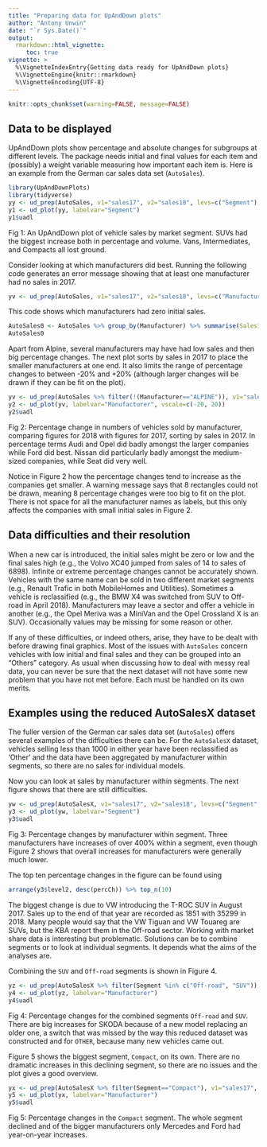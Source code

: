 ```yaml
---
title: "Preparing data for UpAndDown plots"
author: "Antony Unwin"
date: "`r Sys.Date()`"
output:
  rmarkdown::html_vignette:
     toc: true
vignette: >
  %\VignetteIndexEntry{Getting data ready for UpAndDown plots}
  %\VignetteEngine{knitr::rmarkdown}
  %\VignetteEncoding{UTF-8}
---
```


```r
knitr::opts_chunk$set(warning=FALSE, message=FALSE)
```

## Data to be displayed

UpAndDown plots show percentage and absolute changes for subgroups at different levels.  The package needs initial and final values for each item and (possibly) a weight variable measuring how important each item is.  Here is an example from the German car sales data set (`AutoSales`).

```r
library(UpAndDownPlots)
library(tidyverse)
yy <- ud_prep(AutoSales, v1="sales17", v2="sales18", levs=c("Segment"), sortLev=c("perc"))
y1 <- ud_plot(yy, labelvar="Segment")
y1$uadl
```

Fig 1: An UpAndDown plot of vehicle sales by market segment.  SUVs had the biggest increase both in percentage and volume.  Vans, Intermediates, and Compacts all lost ground.

Consider looking at which manufacturers did best.  Running the following code generates an error message showing that at least one manufacturer had no sales in 2017.

```r
yv <- ud_prep(AutoSales, v1="sales17", v2="sales18", levs=c("Manufacturer"), sortLev=c("perc"))
```

This code shows which manufacturers had zero initial sales. 

```r
AutoSales0 <- AutoSales %>% group_by(Manufacturer) %>% summarise(Sales17=sum(sales17)) %>% filter(Sales17==0)
AutoSales0
```

Apart from Alpine, several manufacturers may have had low sales and then big percentage changes.  The next plot sorts by sales in 2017 to place the smaller manufacturers at one end.  It also limits the range of percentage changes to between -20% and +20% (although larger changes will be drawn if they can be fit on the plot).

```r
yv <- ud_prep(AutoSales %>% filter(!(Manufacturer=="ALPINE")), v1="sales17", v2="sales18", levs=c("Manufacturer"), sortLev=c("base"))
y2 <- ud_plot(yv, labelvar="Manufacturer", vscale=c(-20, 20))
y2$uadl
```

Fig 2: Percentage change in numbers of vehicles sold by manufacturer, comparing figures for 2018 with figures for 2017, sorting by sales in 2017.  In percentage terms Audi and Opel did badly amongst the larger companies while Ford did best.  Nissan did particularly badly amongst the medium-sized companies, while Seat did very well.

Notice in Figure 2 how the percentage changes tend to increase as the companies get smaller.  A warning message says that 8 rectangles could not be drawn, meaning 8 percentage changes were too big to fit on the plot.  There is not space for all the manufacturer names as labels, but this only affects the companies with small initial sales in Figure 2.

## Data difficulties and their resolution
When a new car is introduced, the initial sales might be zero or low and the final sales high (e.g., the Volvo XC40 jumped from sales of 14 to sales of 6898).  Infinite or extreme percentage changes cannot be accurately shown.  Vehicles with the same name can be sold in two different market segments (e.g., Renault Trafic in both MobileHomes and Utilities).  Sometimes a vehicle is reclassified (e.g., the BMW X4 was switched from SUV to Off-road in April 2018).  Manufacturers may leave a sector and offer a vehicle in another (e.g., the Opel Meriva was a MiniVan and the Opel Crossland X is an SUV).  Occasionally values may be missing for some reason or other.

If any of these difficulties, or indeed others, arise, they have to be dealt with before drawing final graphics.  Most of the issues with `AutoSales` concern vehicles with low initial and final sales and they can be grouped into an "Others" category.  As usual when discussing how to deal with messy real data, you can never be sure that the next dataset will not have some new problem that you have not met before.  Each must be handled on its own merits.

## Examples using the reduced AutoSalesX dataset
The fuller version of the German car sales data set (`AutoSales`) offers several examples of the difficulties there can be.  For the `AutoSalesX` dataset, vehicles selling less than 1000 in either year have been reclassified as 'Other' and the data have been aggregated by manufacturer within segments, so there are no sales for individual models.

Now you can look at sales by manufacturer within segments.  The next figure shows that there are still difficulties.

```r
yw <- ud_prep(AutoSalesX, v1="sales17", v2="sales18", levs=c("Segment", "Manufacturer"), sortLev=c("perc", "perc"))
y3 <- ud_plot(yw, labelvar="Segment")
y3$uadl
```

Fig 3: Percentage changes by manufacturer within segment.  Three manufacturers have increases of over 400% within a segment, even though Figure 2 shows that overall increases for manufacturers were generally much lower.

The top ten percentage changes in the figure can be found using

```r
arrange(y3$level2, desc(percCh)) %>% top_n(10)
```

The biggest change is due to VW introducing the T-ROC SUV in August 2017.  Sales up to the end of that year are recorded as 1851 with 35299 in 2018.  Many people would say that the VW Tiguan and VW Touareg are SUVs, but the KBA report them in the Off-road sector.  Working with market share data is interesting but problematic.  Solutions can be to combine segments or to look at individual segments.  It depends what the aims of the analyses are.

Combining the `SUV` and `Off-road` segments is shown in Figure 4.

```r
yz <- ud_prep(AutoSalesX %>% filter(Segment %in% c("Off-road", "SUV")), v1="sales17", v2="sales18", levs=c("Manufacturer"), sortLev=c("base"))
y4 <- ud_plot(yz, labelvar="Manufacturer")
y4$uadl
```

Fig 4: Percentage changes for the combined segments `Off-road` and `SUV`.  There are big increases for SKODA because of a new model replacing an older one, a switch that was missed by the way this reduced dataset was constructed and for `OTHER`, because many new vehicles came out.

Figure 5 shows the biggest segment, `Compact`, on its own.  There are no dramatic increases in this declining segment, so there are no issues and the plot gives a good overview.

```r
yx <- ud_prep(AutoSalesX %>% filter(Segment=="Compact"), v1="sales17", v2="sales18", levs=c("Manufacturer"), sortLev=c("base"))
y5 <- ud_plot(yx, labelvar="Manufacturer")
y5$uadl
```

Fig 5: Percentage changes in the `Compact` segment.  The whole segment declined and of the bigger manufacturers only Mercedes and Ford had year-on-year increases.
